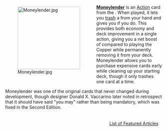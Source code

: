 <div style="float: left; margin: 0.5em 0.9em 0.4em 0;">[[File:Moneylender.jpg|200px]]</div>

'''[[Moneylender]]''' is an [[Action]] card from the {{Set|Dominion|Base set}}. When played, it lets you [[trash]] a {{Card|Copper}} from your hand and gives you {{Costplus|3}} if you do. This provides both economy and deck improvement in a single action, giving you a net boost of {{Cost|2}} compared to playing the Copper while permanently removing it from your deck. Moneylender allows you to purchase expensive cards early while cleaning up your starting deck, though it only trashes one card at a time.

Moneylender was one of the original cards that never changed during development, though designer Donald X. Vaccarino later noted in retrospect that it should have said "you may" rather than being mandatory, which was fixed in the Second Edition.

<div style="float: right; margin: 0.5em 0.9em 0.4em 0;">[[List of Featured Articles]]</div>